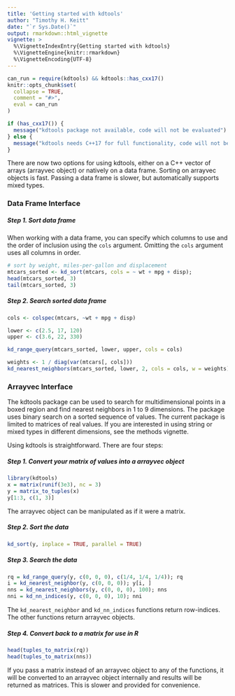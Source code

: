 ```yaml
---
title: 'Getting started with kdtools'
author: "Timothy H. Keitt"
date: "`r Sys.Date()`"
output: rmarkdown::html_vignette
vignette: >
  %\VignetteIndexEntry{Getting started with kdtools}
  %\VignetteEngine{knitr::rmarkdown}
  %\VignetteEncoding{UTF-8}
---
```


```r
can_run = require(kdtools) && kdtools::has_cxx17()
knitr::opts_chunk$set(
  collapse = TRUE,
  comment = "#>",
  eval = can_run
)
```

```r
if (has_cxx17()) {
  message("kdtools package not available, code will not be evaluated")
} else {
  message("kdtools needs C++17 for full functionality, code will not be evaluated")
}
```

There are now two options for using kdtools, either on a C++ vector of arrays (arrayvec object) or natively on a data frame. Sorting on arrayvec objects is fast. Passing a data frame is slower, but automatically supports mixed types.

### Data Frame Interface

##### Step 1. Sort data frame

When working with a data frame, you can specify which columns to use and the order of inclusion using the ```cols``` argument. Omitting the ```cols``` argument uses all columns in order.

```r
# sort by weight, miles-per-gallon and displacement
mtcars_sorted <- kd_sort(mtcars, cols = ~ wt + mpg + disp);
head(mtcars_sorted, 3)
tail(mtcars_sorted, 3)
```

##### Step 2. Search sorted data frame

```r
cols <- colspec(mtcars, ~wt + mpg + disp)

lower <- c(2.5, 17, 120)
upper <- c(3.6, 22, 330)

kd_range_query(mtcars_sorted, lower, upper, cols = cols)

weights <- 1 / diag(var(mtcars[, cols]))
kd_nearest_neighbors(mtcars_sorted, lower, 2, cols = cols, w = weights)
```

### Arrayvec Interface

The kdtools package can be used to search for multidimensional points in a boxed region and find nearest neighbors in 1 to 9 dimensions. The package uses binary search on a sorted sequence of values. The current package is limited to matrices of real values. If you are interested in using string or mixed types in different dimensions, see the methods vignette.

Using kdtools is straightforward. There are four steps:

##### Step 1. Convert your matrix of values into a arrayvec object

```r
library(kdtools)
x = matrix(runif(3e3), nc = 3)
y = matrix_to_tuples(x)
y[1:3, c(1, 3)]
```

The arrayvec object can be manipulated as if it were a matrix.

##### Step 2. Sort the data

```r
kd_sort(y, inplace = TRUE, parallel = TRUE)
```

##### Step 3. Search the data

```r
rq = kd_range_query(y, c(0, 0, 0), c(1/4, 1/4, 1/4)); rq
i = kd_nearest_neighbor(y, c(0, 0, 0)); y[i, ]
nns = kd_nearest_neighbors(y, c(0, 0, 0), 100); nns
nni = kd_nn_indices(y, c(0, 0, 0), 10); nni
```

The ```kd_nearest_neighbor``` and ```kd_nn_indices``` functions return row-indices. The other functions return arrayvec objects.

##### Step 4. Convert back to a matrix for use in R

```r
head(tuples_to_matrix(rq))
head(tuples_to_matrix(nns))
```

If you pass a matrix instead of an arrayvec object to any of the functions, it will be converted to an arrayvec object internally and results will be returned as matrices. This is slower and provided for convenience.

